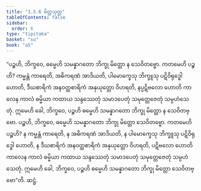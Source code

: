 ```yaml
---
title: "3.5.6 မိတ္တသုတ္တ"
tableOfContents: false
sidebar:
  order: 6
type: "tipitaka"
basket: "su"
book: "a5"
---
```



<DynamicBreadcrumb />

<Division number="146" book="a5" e="ch" v="16" p="151">

<Paragraph number="851" book="a5">
“ပဉ္စဟိ, ဘိက္ခဝေ, ဓမ္မေဟိ သမန္နာဂတော ဘိက္ခု မိတ္တော န သေဝိတဗ္ဗော. ကတမေဟိ ပဉ္စဟိ? ကမ္မန္တံ ကာရေတိ, အဓိကရဏံ အာဒိယတိ, ပါမောက္ခေသု ဘိက္ခူသု ပဋိဝိရုဒ္ဓေါ ဟောတိ, ဒီဃစာရိကံ အနဝတ္ထစာရိကံ အနုယုတ္တော ဝိဟရတိ, နပ္ပဋိဗလော ဟောတိ ကာလေန ကာလံ ဓမ္မိယာ ကထာယ သန္ဒဿေတုံ သမာဒပေတုံ သမုတ္တေဇေတုံ သမ္ပဟံသေတုံ. ဣမေဟိ ခေါ, ဘိက္ခဝေ, ပဉ္စဟိ ဓမ္မေဟိ သမန္နာဂတော ဘိက္ခု မိတ္တော န သေဝိတဗ္ဗော.
</Paragraph>

<Paragraph number="852" book="a5">
ပဉ္စဟိ, ဘိက္ခဝေ, ဓမ္မေဟိ သမန္နာဂတော ဘိက္ခု မိတ္တော သေဝိတဗ္ဗော. ကတမေဟိ ပဉ္စဟိ? န ကမ္မန္တံ ကာရေတိ, န အဓိကရဏံ အာဒိယတိ, န ပါမောက္ခေသု ဘိက္ခူသု ပဋိဝိရုဒ္ဓေါ ဟောတိ, န ဒီဃစာရိကံ အနဝတ္ထစာရိကံ အနုယုတ္တော ဝိဟရတိ, ပဋိဗလော ဟောတိ ကာလေန ကာလံ ဓမ္မိယာ ကထာယ သန္ဒဿေတုံ သမာဒပေတုံ သမုတ္တေဇေတုံ သမ္ပဟံသေတုံ. ဣမေဟိ ခေါ, ဘိက္ခဝေ, ပဉ္စဟိ ဓမ္မေဟိ သမန္နာဂတော ဘိက္ခု မိတ္တော သေဝိတဗ္ဗော”တိ.

</Paragraph>
</Division>

<Paragraph number="853" type="center" book="a5">
ဆဋ္ဌံ.
</Paragraph>